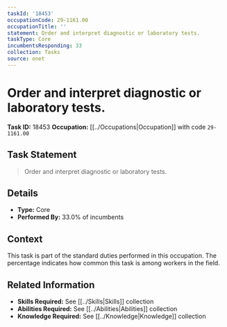 ```yaml
---
taskId: '18453'
occupationCode: 29-1161.00
occupationTitle: ''
statement: Order and interpret diagnostic or laboratory tests.
taskType: Core
incumbentsResponding: 33
collection: Tasks
source: onet
---
```

# Order and interpret diagnostic or laboratory tests.

**Task ID:** 18453
**Occupation:** [[../Occupations|Occupation]] with code `29-1161.00`

## Task Statement

> Order and interpret diagnostic or laboratory tests.

## Details

- **Type:** Core
- **Performed By:** 33.0% of incumbents

## Context

This task is part of the standard duties performed in this occupation. The percentage indicates how common this task is among workers in the field.

## Related Information

- **Skills Required:** See [[../Skills|Skills]] collection
- **Abilities Required:** See [[../Abilities|Abilities]] collection
- **Knowledge Required:** See [[../Knowledge|Knowledge]] collection
